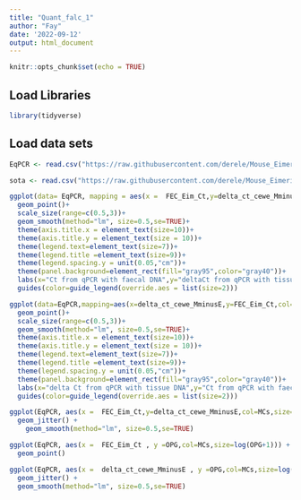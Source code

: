 ```yaml
---
title: "Quant_falc_1"
author: "Fay"
date: '2022-09-12'
output: html_document
---
```


```r
knitr::opts_chunk$set(echo = TRUE)
```

## Load Libraries

```r
library(tidyverse)
```

## Load data sets

```r
EqPCR <- read.csv("https://raw.githubusercontent.com/derele/Mouse_Eimeria_Field/master/data_products/CEWE_FECES_infection_intensities")

sota <- read.csv("https://raw.githubusercontent.com/derele/Mouse_Eimeria_Field/master/data_products/SOTA_Data_Product.csv")
```

```r
ggplot(data= EqPCR, mapping = aes(x =  FEC_Eim_Ct,y=delta_ct_cewe_MminusE,col=MCs,size=log(OPG+1)))+
  geom_point()+
  scale_size(range=c(0.5,3))+
  geom_smooth(method="lm", size=0.5,se=TRUE)+
  theme(axis.title.x = element_text(size=10))+
  theme(axis.title.y = element_text(size = 10))+
  theme(legend.text=element_text(size=7))+
  theme(legend.title =element_text(size=9))+
  theme(legend.spacing.y = unit(0.05,"cm"))+
  theme(panel.background=element_rect(fill="gray95",color="gray40"))+
  labs(x="Ct from qPCR with faecal DNA",y="deltaCt from qPCR with tissue DNA",color="Infected",size="log(OPG)")+
  guides(color=guide_legend(override.aes = list(size=2)))


```
```r

ggplot(data=EqPCR,mapping=aes(x=delta_ct_cewe_MminusE,y=FEC_Eim_Ct,col=MCs,size=log(OPG+1)))+
  geom_point()+
  scale_size(range=c(0.5,3))+
  geom_smooth(method="lm", size=0.5,se=TRUE)+
  theme(axis.title.x = element_text(size=10))+
  theme(axis.title.y = element_text(size = 10))+
  theme(legend.text=element_text(size=7))+
  theme(legend.title =element_text(size=9))+
  theme(legend.spacing.y = unit(0.05,"cm"))+
  theme(panel.background=element_rect(fill="gray95",color="gray40"))+
  labs(x="delta Ct from qPCR with tissue DNA",y="Ct from qPCR with faecal DNA",color="Infected",size="log(OPG)")+
  guides(color=guide_legend(override.aes = list(size=2)))
```
```r
ggplot(EqPCR, aes(x =  FEC_Eim_Ct,y=delta_ct_cewe_MminusE,col=MCs,size=log(OPG+1))) + 
  geom_jitter() +
    geom_smooth(method="lm", size=0.5,se=TRUE)
```
```r
ggplot(EqPCR, aes(x =  FEC_Eim_Ct , y =OPG,col=MCs,size=log(OPG+1))) + 
  geom_point()
```
```r
ggplot(EqPCR, aes(x =  delta_ct_cewe_MminusE , y =OPG,col=MCs,size=log(OPG+1))) + 
  geom_jitter() + 
  geom_smooth(method="lm", size=0.5,se=TRUE)
```
